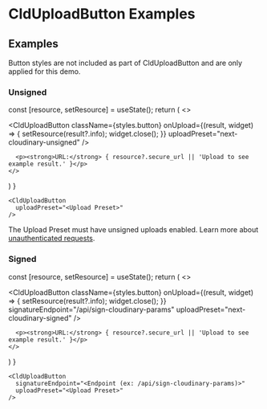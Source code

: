



<Head>
  <title>CldUploadButton Examples - Next Cloudinary</title>
  <meta name="og:title" content="CldUploadButton Examples - Next Cloudinary" />
  <meta name="og:url" content={`https://next.cloudinary.dev/clduploadbutton/examples`} />
</Head>

<OgImage
  title="CldUploadButton Examples"
  twitterTitle="CldUploadButton Examples"
/>

# CldUploadButton Examples

## Examples

<Callout type="info" emoji={false}>
  Button styles are not included as part of CldUploadButton and are only applied for this demo.
</Callout>

### Unsigned

  const [resource, setResource] = useState();
  return (
    <>
      <p>
        <CldUploadButton
          className={styles.button}
          onUpload={(result, widget) => {
            setResource(result?.info);
            widget.close();
          }}
          uploadPreset="next-cloudinary-unsigned"
        />
      </p>

      <p><strong>URL:</strong> { resource?.secure_url || 'Upload to see example result.' }</p>
    </>
  )
}

<UnsignedUpload />

```
<CldUploadButton
  uploadPreset="<Upload Preset>"
/>
```

<Callout emoji={false}>
  The Upload Preset must have unsigned uploads enabled.  Learn more about <a href="https://cloudinary.com/documentation/upload_images#unauthenticated_requests">unauthenticated requests</a>.
</Callout>

### Signed

  const [resource, setResource] = useState();
  return (
    <>
      <p>
        <CldUploadButton
          className={styles.button}
          onUpload={(result, widget) => {
            setResource(result?.info);
            widget.close();
          }}
          signatureEndpoint="/api/sign-cloudinary-params"
          uploadPreset="next-cloudinary-signed"
        />
      </p>

      <p><strong>URL:</strong> { resource?.secure_url || 'Upload to see example result.' }</p>
    </>
  )
}

<SignedUpload />

```
<CldUploadButton
  signatureEndpoint="<Endpoint (ex: /api/sign-cloudinary-params)>"
  uploadPreset="<Upload Preset>"
/>
```